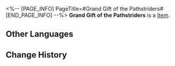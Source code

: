 <%-- [PAGE_INFO]
PageTitle=#Grand Gift of the Pathstriders#
[END_PAGE_INFO] --%>
{{Item Infobox
|id          = 300003
|image       = Item Grand Gift of the Pathstriders.png
|type        = 
|invCategory = 
|rarity      = 4
|effect      = 
|description = Gifts between Pathstriders. Select one rare material of your choice.
}}
{{Description|Your companions would eventually reach their own ends. Hopefully, this gift can accompany you on an even longer journey.}}
'''Grand Gift of the Pathstriders''' is a [[Item]].

==Other Languages==
{{Other Languages
|en   = Grand Gift of the Pathstriders
|zhs  = 命途行者的隆重赠礼
|zht  = 命途行者的隆重贈禮
|ja   = 運命の行人の豪勢な贈り物
|ko   = 운명의 길을 걷는 자의 커다란 선물
|es   = Gran don de los Andavías
|fr   = Grand cadeau des Éclaireurs
|ru   = Большой подарок Идущих по Пути
|th   = ของขวัญอันยิ่งใหญ่จากผู้ท่องชะตา
|vi   = Quà tặng Long Trọng Của Hành Giả Vận Mệnh
|de   = Großes Geschenk der Pfadfinder
|id   = Grand Gift of the Pathstriders
|pt   = Grande Presente dos Exploradores
}}

==Change History==
{{Change History|1.0}}